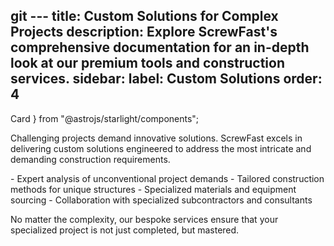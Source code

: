 git ---
title: Custom Solutions for Complex Projects
description: Explore ScrewFast's comprehensive documentation for an in-depth look at our premium tools and construction services. 
sidebar:
  label:  Custom Solutions
  order: 4
---

  Card
} from "@astrojs/starlight/components";

Challenging projects demand innovative solutions. ScrewFast excels in delivering custom solutions engineered to address the most intricate and demanding construction requirements.

<Card title="Our custom services provide:" icon="puzzle">
  - Expert analysis of unconventional project demands
  - Tailored construction methods for unique structures
  - Specialized materials and equipment sourcing
  - Collaboration with specialized subcontractors and consultants
</Card>

No matter the complexity, our bespoke services ensure that your specialized project is not just completed, but mastered.
